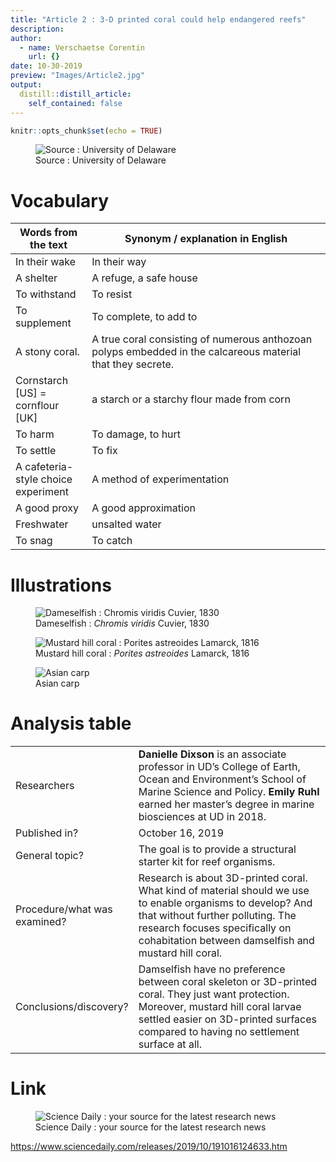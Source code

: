 ```yaml
---
title: "Article 2 : 3-D printed coral could help endangered reefs"
description: 
author:
  - name: Verschaetse Corentin
    url: {}
date: 10-30-2019
preview: "Images/Article2.jpg"
output:
  distill::distill_article:
    self_contained: false
---
```


```r
knitr::opts_chunk$set(echo = TRUE)
```

![Source : University of Delaware](Images/Article2.jpg)

# Vocabulary

| Words from the text                 | Synonym /   explanation in English                                                                          |
| ----------------------------------- | ----------------------------------------------------------------------------------------------------------- |
| In their wake                       | In their way                                                                                                |
| A shelter                           | A refuge, a safe house                                                                                      |
| To withstand                        | To resist                                                                                                   |
| To supplement                       | To complete, to add to                                                                                      |
| A stony coral.                      | A true coral consisting of numerous anthozoan polyps embedded in the calcareous material that they secrete. |
| Cornstarch [US] = cornflour [UK]    | a starch or a starchy flour made from corn                                                                  |
| To harm                             | To damage, to hurt                                                                                          |
| To settle                           | To fix                                                                                                      |
| A cafeteria-style choice experiment | A method of experimentation                                                                                 |
| A good proxy                        | A good approximation                                                                                        |
| Freshwater                          | unsalted water                                                                                              |
| To snag                             | To catch                                                                                                    |

# Illustrations

![Dameselfish : *Chromis viridis* Cuvier, 1830](Images/Chromis_viridis_male.jpg)

![Mustard hill coral : *Porites astreoides* Lamarck, 1816](Images/Porites_astreoides.jpg)

![Asian carp](Images/Asian_Carp.jpg)

# Analysis table

|                              |                                                                                                                                                                                                                                          |
| ---------------------------- | ---------------------------------------------------------------------------------------------------------------------------------------------------------------------------------------------------------------------------------------- |
| Researchers                  | **Danielle Dixson** is an associate professor in UD's College of Earth, Ocean and Environment's School of Marine Science and Policy. **Emily Ruhl** earned her master's degree in marine biosciences at UD in 2018.                      |
| Published in?                | October 16, 2019                                                                                                                                                                                                                         |
| General topic?               | The goal is to provide a structural starter kit for reef organisms.                                                                                                                                                                      |
| Procedure/what was examined? | Research is about 3D-printed coral. What kind of material should we use to enable organisms to develop? And that without further polluting. The research focuses specifically on cohabitation between damselfish and mustard hill coral. |
| Conclusions/discovery?       | Damselfish have no preference between coral skeleton or 3D-printed coral. They just want protection.  Moreover, mustard hill coral larvae settled easier on 3D-printed surfaces compared to having no settlement surface at all.         |

# Link

![Science Daily : your source for the latest research news](Images/sd-logo.png)

<https://www.sciencedaily.com/releases/2019/10/191016124633.htm>
